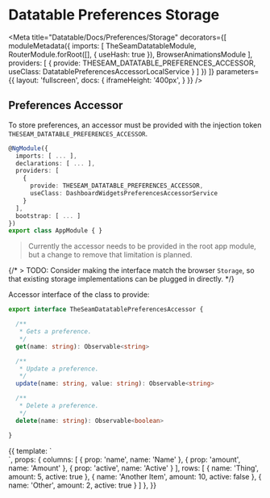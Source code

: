 


# Datatable Preferences Storage

<Meta
  title="Datatable/Docs/Preferences/Storage"
  decorators={[
    moduleMetadata({
      imports: [
        TheSeamDatatableModule,
        RouterModule.forRoot([], { useHash: true }),
        BrowserAnimationsModule
      ],
      providers: [
        {
          provide: THESEAM_DATATABLE_PREFERENCES_ACCESSOR,
          useClass: DatatablePreferencesAccessorLocalService
        }
      ]
    })
  ]}
  parameters={{
    layout: 'fullscreen',
    docs: {
      iframeHeight: '400px',
    }
  }}
/>

## Preferences Accessor

To store preferences, an accessor must be provided with the injection token `THESEAM_DATATABLE_PREFERENCES_ACCESSOR`.

```ts
@NgModule({
  imports: [ ... ],
  declarations: [ ... ],
  providers: [
    {
      provide: THESEAM_DATATABLE_PREFERENCES_ACCESSOR,
      useClass: DashboardWidgetsPreferencesAccessorService
    }
  ],
  bootstrap: [ ... ]
})
export class AppModule { }
```

> Currently the accessor needs to be provided in the root app module, but a change to remove that limitation is planned.

{/* > TODO: Consider making the interface match the browser `Storage`, so that existing storage implementations can be plugged in directly. */}

Accessor interface of the class to provide:

```ts
export interface TheSeamDatatablePreferencesAccessor {

  /**
   * Gets a preference.
   */
  get(name: string): Observable<string>

  /**
   * Update a preference.
   */
  update(name: string, value: string): Observable<string>

  /**
   * Delete a preference.
   */
  delete(name: string): Observable<boolean>

}
```

<Canvas>
  <Story name="Basic">
    {{
      template: `
        <div class="vw-100 vh-100 d-flex flex-column">
          <seam-datatable preferencesKey="story--basic" [columns]="columns" [rows]="rows"></seam-datatable>
        </div>`,
      props: {
        columns: [
          { prop: 'name', name: 'Name' },
          { prop: 'amount', name: 'Amount' },
          { prop: 'active', name: 'Active' }
        ],
        rows: [
          { name: 'Thing', amount: 5, active: true },
          { name: 'Another Item', amount: 10, active: false },
          { name: 'Other', amount: 2, active: true }
        ]
      },
    }}
  </Story>
</Canvas>
